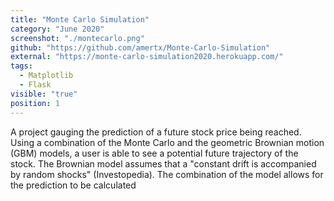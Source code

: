 ```yaml
---
title: "Monte Carlo Simulation"
category: "June 2020"
screenshot: "./montecarlo.png"
github: "https://github.com/amertx/Monte-Carlo-Simulation"
external: "https://monte-carlo-simulation2020.herokuapp.com/"
tags:
  - Matplotlib
  - Flask
visible: "true"
position: 1
---
```


A project gauging the prediction of a future stock price being reached. Using a combination of the Monte Carlo and the geometric Brownian motion (GBM) models, a user is able to see a potential future trajectory of the stock. The Brownian model assumes that a "constant drift is accompanied by random shocks" (Investopedia). The combination of the model allows for the prediction to be calculated